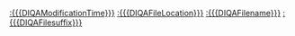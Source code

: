 [[DIQAModificationTime::{{{DIQAModificationTime}}}|]]
[[DIQAFileLocation::{{{DIQAFileLocation}}}|]]
[[DIQAFilename::{{{DIQAFilename}}}|]]
[[DIQAFilesuffix::{{{DIQAFilesuffix}}}|]]